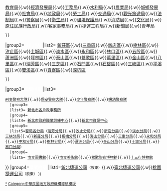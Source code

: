{{Navbox
|name  =新北市政府所屬機關
|state =collapsed
|image=
|title = [[File:Flag of New Taipei City.svg|25px|新北市市旗]] [[新北市政府|<span style="color: #FFFFFF;">新北市政府</span>]]
|titlestyle = background:{{Navbox Musical artist/color|#174592}};color:#fff;
|groupstyle = background:#0645ad;
| group1 = <font color=#FFFFFF>一級機關</font>
| list1  =
 {{Navbox|child
   |groupstyle = background:#0645ad;
   |group1=<font color=#FFFFFF>局</font>
   |list1=[[新北市政府民政局|民政局]]{{.w}}[[新北市政府財政局|財政局]]{{.w}}[[新北市政府教育局|教育局]]{{.w}}[[新北市政府經濟發展局|經濟發展局]]{{.w}}[[新北市政府工務局|工務局]]{{.w}}[[新北市政府水利局|水利局]]{{.w}}[[新北市政府農業局|農業局]]{{.w}}[[新北市政府城鄉發展局|城鄉發展局]]{{.w}}[[新北市政府社會局|社會局]]{{.w}}[[新北市政府地政局|地政局]]{{.w}}[[新北市政府勞工局|勞工局]]{{.w}}[[新北市政府交通局|交通局]]{{.w}}[[新北市政府觀光旅遊局|觀光旅遊局]]{{.w}}[[新北市政府法制局|法制局]]{{.w}}[[新北市政府警察局|警察局]]{{.w}}[[新北市政府衛生局|衛生局]]{{.w}}[[新北市政府環境保護局|環境保護局]]{{.w}}[[新北市政府消防局|消防局]]{{.w}}[[新北市政府文化局|文化局]]{{.w}}[[新北市政府原住民族行政局|原住民族行政局]]{{.w}}[[新北市政府客家事務局|客家事務局]]{{.w}}[[新北市政府捷運工程局|捷運工程局]]{{.w}}[[新北市政府新聞局|新聞局]]{{.w}}[[新北市政府青年局|青年局]]
 }}
|group2=<font color=#FFFFFF>派出機關</font>
|list2= 
{{Navbox|child
   |groupstyle = background:#0645ad;
   |group1=[[公所 (中華民國)|<font color="#FFFFFF">區公所</font>]]
   |list1=[[中和區]]{{.w}}[[新莊區]]{{.w}}[[三重區]]{{.w}}[[新店區]]{{.w}}[[樹林區]]{{.w}}[[新北市汐止區公所|汐止區]]{{.w}}[[土城區]]{{.w}}[[淡水區]]{{.w}}[[永和區]]{{.w}}[[林口區]]{{.w}}[[五股區]]{{.w}} [[新北市蘆洲區公所|蘆洲區]]{{.w}}[[坪林區]]{{.w}}[[泰山區 (台灣)|泰山區]]{{.w}}[[鶯歌區]]{{.w}}[[萬里區]]{{.w}}[[金山區 (台灣)|金山區]]{{.w}}[[八里區]]{{.w}}[[瑞芳區]]{{.w}}[[三芝區]]{{.w}}[[石門區]]{{.w}}[[石碇區]]{{.w}}[[三峽區]]{{.w}}[[平溪區]]{{.w}}[[雙溪區]]{{.w}}[[貢寮區]]{{.w}}[[深坑區]]
 }}
|group3=<font color=#FFFFFF>二級機關</font>
|list3=
 {{Navbox|child
   |groupstyle = background:#0645ad;
   |group1=<font color=#FFFFFF>處</font>
   |list1=[[新北市政府交通局|交通事件裁決處]]
   |group2=<font color=#FFFFFF>大隊</font>
   |list2= [[新北市政府警察局|交通警察大隊]]{{.w}}[[新北市政府警察局|刑事警察大隊]]{{.w}}[[新北市政府警察局|保安警察大隊]]{{.w}}[[新北市政府警察局|少年警察隊]]{{.w}}[[新北市政府警察局|婦幼警察隊]]
   |group3=<font color=#FFFFFF>所</font>
   |list3= [[新北市政府民政局|新北市各戶政事務所]]
   |group4=<font color=#FFFFFF>中心</font>
   |list4= [[新北市政府勞工局|新北市政府職業訓練中心]]{{.w}}[[新北市資訊中心]]
   |group5=<font color=#FFFFFF>分局</font>
   |list5=[[新北市政府警察局|警局各分局]]（[[新北市政府警察局瑞芳分局|瑞芳分局]]{{.w}}[[新北市政府警察局汐止分局|汐止分局]]{{.w}}[[新北市政府警察局新店分局|新店分局]]{{.w}}[[新北市政府警察局淡水分局|淡水分局]]{{.w}}[[新北市政府警察局三峽分局|三峽分局]]{{.w}}[[新北市政府警察局新莊分局|新莊分局]]{{.w}}[[新北市政府警察局板橋分局|板橋分局]]{{.w}}[[新北市政府警察局海山分局|海山分局]]{{.w}}[[新北市政府警察局三重分局|三重分局]]{{.w}}[[新北市政府警察局永和分局|永和分局]]{{.w}}[[新北市政府警察局中和分局|中和分局]]{{.w}}[[新北市政府警察局樹林分局|樹林分局]]{{.w}}[[新北市政府警察局蘆洲分局|蘆洲分局]]{{.w}}[[新北市政府警察局金山分局|金山分局]]{{.w}}[[新北市政府警察局土城分局|土城分局]]{{.w}}[[新北市政府警察局林口分局|林口分局]]）
   |group6=<font color=#FFFFFF>館</font>
   |list6= [[新北市立圖書館|市立圖書館]]{{.w}}[[新北市立美術館|市立美術館]]{{.w}}[[新北市立鶯歌陶瓷博物館|鶯歌陶瓷博物館]]{{.w}}[[十三行博物館]]
}}
|group4=<font color=#FFFFFF>事業機構</font>
|list4=[[新北捷運公司]]<small>（股東）</small>{{.w}}[[臺北捷運公司]]{{.w}}[[桃園捷運公司]]<small>（股東）
}}<noinclude>
[[Category:新北市政府|*]]
[[Category:中華民國地方政府機構導航模板]]
</noinclude>